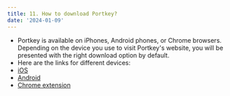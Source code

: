 ```yaml
---
title: 11. How to download Portkey?
date: '2024-01-09'
---
```


* Portkey is available on iPhones, Android phones, or Chrome browsers. Depending on the device you use to visit Portkey's website, you will be presented with the right download option by default.
* Here are the links for different devices:
* [iOS](https://apps.apple.com/us/app/portkey-wallet-crypto-games/id6445808228?l=en "iOS")
* [Android](https://play.google.com/store/apps/details?id=com.portkey.did\&hl=en\&pli=1 "Android")
* [Chrome extension](https://chromewebstore.google.com/detail/portkey-wallet-crypto-gam/hpjiiechbbhefmpggegmahejiiphbmij?hl=en-GB "Chrome extension")
